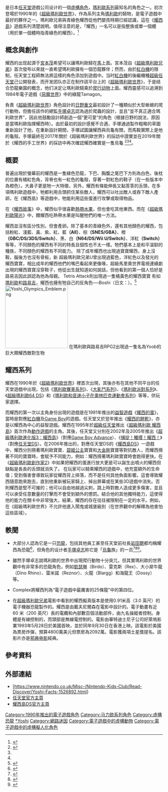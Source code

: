 {{About|任天堂虚構角色|以該角色爲主角的系列|耀西系列}}
{{refimprove|time=2019-01-29T08:35:53+00:00}}
{{noteTA
|G1=Games
|G2=Nintendo
}}
{{Infobox character
|color = #80BA51
|name = 耀西
|image = [[File:Yoshi_MP9.png|210px]]
|caption = 《[[马里奥聚会9|瑪利歐派對9]]》耀西的宣傳圖畫
|series = [[瑪利歐系列|瑪利歐系列]]和[[耀西系列|耀西系列]]
|first = 《[[超級瑪利歐世界|超級瑪利歐世界]]》（1990）
|creator = [[日野重文|日野重文]]
|artist = [[手塚卓志|手塚卓志]]<br />佐藤正德（藝術品）<br />廣野著子
|voice = '''电子游戏'''<br />[[户高一生|户高一生]]（1997年至今）
|motion_actor =
|fullname =	T. Yoshisaur Munchakoopas<ref>{{Cite web|last=Jester|first=Julia|date=2014-08-07|title=1993 Nintendo character manual secrets, revealed|url=https://www.vox.com/xpress/2014/8/7/5978739/nintendo-yoshisaur-munchakoopas-mario-homo-nintendonus|access-date=2021-02-15|website=Vox|language=en}}</ref>
}}

{{vgname2|耀西|ja=ヨッシー|en=Yoshi|}}是日本[[任天堂|任天堂]]遊戲公司设计的一個[[虛構角色|虛構角色]]，[[瑪利歐系列|瑪利歐系列]]最知名的角色之一。初次登場於1990年的《[[超級瑪利歐世界|超級瑪利歐世界]]》，作為系列主角[[马力欧_(角色)|瑪利歐]]的騎物，是電子遊戲中最好的夥伴之一。瑪利歐兄弟與青綠色耀西從他們嬰孩時期已經認識，這在《[[耀西島|耀西島]]》遊戲系列清楚說明。值得注意的是，「耀西」一名可以是指整族或單一個體（用於單一個體時指青綠色的耀西）。<ref>{{cite web| title=瑪利歐百科 - 耀西| publisher=蘑菇王國| url=http://www.themushroomkingdom.net/mariopedia/y.shtml#yoshi| accessdate=2008-02-13| archive-date=2018-12-16| archive-url=https://web.archive.org/web/20181216031223/https://themushroomkingdom.net/mariopedia/y.shtml#yoshi| dead-url=no}}</ref>

==概念與創作==
耀西的出现起源于[[宮本茂|宮本茂]]希望可以讓瑪利歐騎在[[馬|馬]]上面。宮本茂自《[[超級瑪利歐兄弟|超級瑪利歐兄弟]]》首次發布以來就一直希望瑪利歐擁有一個恐龍夥伴；然而，由於[[紅白機|紅白機]]的限制，任天堂工程師無法將這樣的角色添加到遊戲中。当时[[紅白機|紅白機]]的後繼機種[[超級任天堂|超級任天堂]]己公開發表，而开发团队亦正在制作該平台上的《[[超級瑪利歐世界|超級瑪利歐世界]]》，于是结合恐龍樂園的概念，他们决定让瑪利歐騎乘於[[爬行动物|爬行动物]]上面。耀西靈感可以追溯到1984年電子遊戲《[[惡魔世界|惡魔世界]]》中的綠龍Tamagon。

負責《[[超級瑪利歐世界|超級瑪利歐世界]]》角色設計的[[日野重文|日野重文]]最初設計了一種類似於大型蜥蜴的爬行動物，但擔任該作的總監[[手塚卓志|手塚卓志]]認為過於爬蟲的設計，並且“並不真正適合瑪利歐世界”，因此他鼓勵設計師創造一個“更可愛”的角色（根據日野的說法，原因是當瑪利歐指揮耀西時）。由於最初的設計感覺不合適，手塚通過製作粗略的草圖重新設計了他，在重新設計期間，手塚試圖讓耀西與烏龜有關，而馬鞍實際上是他的龜殼。手塚最終在2017年關於《超級瑪利歐世界》的採訪中證實並在2019年關於《耀西的手工世界》的採訪中再次確認耀西確實是一隻烏龜
<ref name="IGNMarioBeatHead">{{Cite web|url=https://www.ign.com/articles/2017/09/28/super-mario-world-mario-was-originally-punching-yoshi-in-the-head|title=Super Mario World: Mario Was Originally Punching Yoshi in The Head|date=2017-09-27|publisher=IGN|accessdate=2020-11-26|author=Hope Corrigan|language=en|archive-date=2021-02-25|archive-url=https://web.archive.org/web/20210225183908/https://www.ign.com/articles/2017/09/28/super-mario-world-mario-was-originally-punching-yoshi-in-the-head|dead-url=no}}</ref><ref name="SNESClassicSMWInterview"/><ref name="iwataasksdinosaur"/>。

== 概要 ==
普遍出現於螢幕前的耀西是一隻綠色恐龍，下巴、胸腹之尾巴下方則為白色，後枕的位置有橘紅色角，背脊也有一紅色的龜殼，穿著一對紅色的鞋子（在一些版本中為橙色）。大鼻子更是牠一大特徵，另外，耀西有條能伸長又黏答答的舌頭，在多項瑪利歐遊戲中，牠都利用舌頭抓住某些敵人，耀西可以吐出敵人或吞下敵人產卵，在《耀西島》等遊戲中，牠能利用這些蛋進行攻擊或取得物品。

在《[[耀西故事|耀西故事]]》中，耀西似乎很喜歡[[熱帶水果|熱帶水果]]，但也會吃其他東西。而在《[[超級瑪利歐陽光|超級瑪利歐陽光]]》中，餵耀西吃熱帶水果是叫醒牠們的唯一方法。

耀西並沒有區分性別，但會產卵。除了基本的青綠色外，還有其他顏色的耀西，包括粉紅、淺藍、黃、紫、紅、藍'''（All）'''、棕'''（SNES/GBA）'''、橙'''（GBC/DS/3DS/Switch）'''、黑、白'''（N64/DS/Wii U/Switch）'''、洋紅'''（Switch）'''等等，不同顏色的耀西有不同的特長且個性也不太一樣。牠們基本上是和平溫馴的種族，不同顏色的耀西有不同能力。
除了成年耀西也出現過寶寶耀西，身上沒鞍，腦後方也沒有骨板，新 超級瑪利歐兄弟U曾出現過藍色，洋紅色以及發光的耀西寶寶，相比成年的耀西他們的嘴巴看起來更像喙，超級馬里奧世界電視連續劇出現的耀西寶寶沒穿鞋子，他從出生就知道如何說話，但他看到的第一個人恰好是路易吉因此誤認為他為母親。 Tetris Attack則出現過一隻橘黃色的耀西寶寶
有如[[瑪利歐|瑪利歐]]和[[路易吉|路易吉]]，耀西也擁有牠自己的反角色──Boshi（日文：{{lang|ja|ワッシー}}）。<ref>{{cite web| title=Nintendopedia - Boshi| publisher=Nintendopedia| url=http://www.nintendopedia.org/index.php?title=Boshi| accessdate=2008-02-13| archive-date=2007-11-28| archive-url=https://web.archive.org/web/20071128154027/http://www.nintendopedia.org/index.php?title=Boshi| dead-url=no}}</ref>
[[File:Yoshi_Olympics_Emblem.png|200px]]
在瑪利歐與路易吉RPG2出現過一隻名為Yoob的巨大類耀西敵對生物

== 耀西系列 ==
{{main article|耀西系列}}

耀西在1990年於《[[超級瑪利歐世界|超級瑪利歐世界]]》裡首次出現，其後亦有在其他不同平台的任天堂遊戲中出現，包括《[[瑪利歐賽車系列|瑪利歐賽車系列]]》、《[[任天堂明星大亂鬥系列|大亂鬥系列]]》、《[[瑪利歐派對系列|瑪利歐派對系列]]》、《[[超級瑪利歐64_DS|超級瑪利歐64 DS]]》和《[[瑪利歐和音速小子在奧林匹克運動會系列|瑪利歐和音速小子在奧林匹克運動會系列]]》等等，供玩家選擇。

而耀西的第一次以主角身份出現的遊戲是在1991年推出的[[益智遊戲|益智遊戲]]《[[耀西的蛋|耀西的蛋]]》，當時是對應[[紅白機|紅白機]]及[[Game_Boy|Game Boy]]的遊戲。任天堂又於翌年推出《[[耀西的餅乾|耀西的餅乾]]》，亦是以耀西為中心的益智遊戲。耀西在1995年於[[超級任天堂|超級任天堂]]推出《[[超級瑪利歐_耀西島|超級瑪利歐 耀西島]]》首次作為[[動作遊戲|動作遊戲]]的主角。其後，任天堂又分別在2002年及2005年推出《[[超級瑪利歐進化版3：耀西島|超級瑪利歐進化版3：耀西島]]》（對應[[Game_Boy_Advance|Game Boy Advance]]）、《[[捕捉！觸摸！耀西！|捕捉！觸摸！耀西！]]》（對應[[任天堂DS|任天堂DS]]）。在2006年推出的，對應任天堂DS的《[[耀西島DS|耀西島DS]]》一遊戲中，耀西分別揹著瑪利歐寶寶、[[碧姬公主|碧姬公主]]寶寶和[[大金剛|大金剛]]寶寶等對抗敵人，而耀西揹著不同的寶寶時，會賦予不同能力，例如：耀西揹著瑪利歐寶寶時會跑得更快。在《[[超級瑪利歐創作家2|超級瑪利歐創作家2]]》中如果把耀西的蛋進行放大更是可以誕生出噴火的耀西但缺點是長長的舌頭就消失了。
在玩家可以騎乘耀西的遊戲中，他充當額外的生命值；受到傷害會導致玩家從耀西背上摔落，而不是任何其他負面影響。這會導致耀西隨意跑來跑去，直到他重新被玩家騎上、掉出屏幕或在某些3D遊戲中消失。否則耀西是堅不可摧的；他可以自由地越過尖刺，跳上時對敵人造成更多傷害，並且可以承受任意數量的打擊而不會受到額外的懲罰。結合他的其他獨特能力，這使得他的能力在關卡中非常強大，結果，耀西的存在往往被限制在一定的水平。例如，在《超級瑪利歐世界》不允許他進入鬧鬼或城堡級別（在世界觀中的解釋為他害怕這些區域）。

== 軼聞 ==
*大部分人認為它是一只[[恐龍|恐龍]]，包括其他員工甚至任天堂前社長[[岩田聰|岩田聰]]都均稱耀西為恐龍<ref name="iwataasksdinosaur">{{Cite web|url=http://iwataasks.nintendo.com/interviews/#/wii/twilight_princess/0/1|title=Iwata Asks: The Legend of Zelda: Twilight Princess P.2|website=Iwata Asks|access-date=2020-01-22|archive-date=2013-02-04|archive-url=https://www.webcitation.org/6EBfFEzsd?url=http://iwataasks.nintendo.com/interviews/#/wii/twilight_princess/0/1|dead-url=no}}</ref>，但角色的设计者[[手塚卓志|手塚卓志]]称它是「[[烏龜|烏龜]]族」的一员<ref name="SNESClassicSMWInterview">{{Cite web|url=https://www.nintendo.com/super-nes-classic/interview-super-mario-world/|title=Super Mario World & Yoshi's Island Developer Interview - SNES Classic Edition - Official Site|publisher=任天堂|accessdate=2020-11-26|language=en|archive-date=2021-06-09|archive-url=https://web.archive.org/web/20210609090516/https://www.nintendo.com/super-nes-classic/interview-super-mario-world/|dead-url=no}}</ref><ref>{{Cite web|url=https://nintendoeverything.com/yoshis-crafted-world-devs-on-the-art-style-kindergarten-inspiration-flip-side-gimmick-more/|title=Yoshi’s Crafted World devs on the art style, kindergarten inspiration, flip side gimmick, more|date=2019-04-27|publisher=Nintendo Everything|accessdate=2020-11-26|author=Brian|language=en|archive-date=2021-03-14|archive-url=https://web.archive.org/web/20210314182651/https://nintendoeverything.com/yoshis-crafted-world-devs-on-the-art-style-kindergarten-inspiration-flip-side-gimmick-more/|dead-url=no}}</ref><ref>{{cite news |title=小時候都誤會！任天堂「耀西」不是恐龍 真實身分曝光網傻眼 |url=https://udn.com/news/story/120913/5009494 |accessdate=2020-12-08 |work=聯合新聞網 |date=2020-11-12 |language=zh-tw |archive-date=2020-12-18 |archive-url=https://web.archive.org/web/20201218053141/https://udn.com/news/story/120913/5009494 |dead-url=no }}</ref>。                                                            

*雖然手塚卓志說瑪利歐的世界中出現爬行動物十分突兀，但其實瑪利歐的世界觀中有非常多的恐龍角色，例如[[凱瑟琳_(瑪利歐)|凱瑟琳]]（Birdo）、雷克斯（Rex）、大小犀牛龍（Dino Rhino）、雷米諾（Reznor）、火龍（Blargg）和海龍王（Dossy）等。                                                                                                                                          

*Complex將耀西列為“電子遊戲中最厲害的25條龍”中的第四位。

*在[[超级马里奥兄弟_(电影)|超級瑪利歐兄弟]]電影中看到的耀西擬真版本是使用0.91米高（3.0 英尺）的電子機器恐龍製作的。耀西是由戴夫尼爾森在電影中設計的。電子動畫有近 60 米（200 英尺）長的電纜和內部數百個活動部件，由九名操縱者控制。身體是有線控制的，而頭部是無線電控制的。電影由華特迪士尼子公司好萊塢影業1993年5月28日於美國首映，並於同年9月30日在香港上映。該電影於美國為票房炸彈，預算4800萬美元但票房為2092萬。電影獲兩項土星獎提名。該影片亦是[[邪典电影|邪典电影]]經典。

== 參考資料 ==
{{Reflist|2}}

== 外部連結 ==
* [https://www.nintendo.co.uk/Misc-/Nintendo-Kids-Club/Read-Discover/Yoshi-Facts-1526892.html}
* [http://www.nintendo.com/ 任天堂官方主頁] {{Wayback|url=http://www.nintendo.com/ |date=20110225220226 }} {{En icon}}
* [http://www.nintendo.co.jp/ds/aywj/index.html 耀西島DS官方主頁] {{Wayback|url=http://www.nintendo.co.jp/ds/aywj/index.html |date=20210502093032 }} {{Jp icon}}

{{耀西系列}}
{{瑪利歐系列}}
{{任天堂明星大亂鬥系列}}

{{DEFAULTSORT:Yoshi}}
[[Category:1990年推出的電子遊戲角色|Category:1990年推出的電子遊戲角色]]
[[Category:马力欧系列角色|Category:马力欧系列角色]]
[[Category:虛構恐龍|Category:虛構恐龍]]
[[Category:耀西系列|*Yoshi]]
[[Category:網路迷因|Category:網路迷因]]
[[Category:電子遊戲中的虛構動物|Category:電子遊戲中的虛構動物]]
[[Category:電子遊戲中的虛構擬人化角色|Category:電子遊戲中的虛構擬人化角色]]